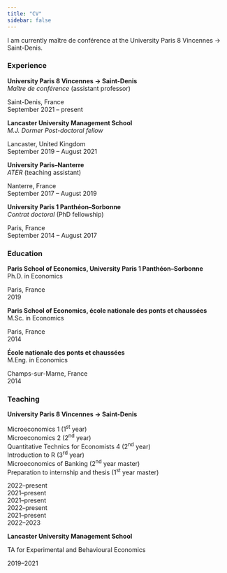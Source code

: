 ```yaml
---
title: "CV"
sidebar: false
---
```


I am currently maître de conférence at the University Paris 8 Vincennes -> Saint-Denis.

### Experience

::: {.d-flex .justify-content-between }
::: {}
**University Paris 8 Vincennes -> Saint-Denis**  
*Maître de conférence* (assistant professor)
:::
::: {.text-end}
Saint-Denis, France  
September 2021 -- present
:::
:::

::: {.d-flex .justify-content-between }
::: {}
**Lancaster University Management School**  
*M.J. Dormer Post-doctoral fellow*
:::
::: {.text-end}
Lancaster, United Kingdom  
September 2019 -- August 2021
:::
:::

::: {.d-flex .justify-content-between }
::: {}
**University Paris--Nanterre**  
*ATER* (teaching assistant)
:::
::: {.text-end}
Nanterre, France  
September 2017 -- August 2019
:::
:::


::: {.d-flex .justify-content-between }
::: {}
**University Paris 1 Panthéon--Sorbonne**  
*Contrat doctoral* (PhD fellowship)
:::
::: {.text-end}
Paris, France  
September 2014 -- August 2017
:::
:::

### Education

::: {.d-flex .justify-content-between }
::: {}
**Paris School of Economics, University Paris 1 Panthéon--Sorbonne**  
Ph.D. in Economics
:::
::: {.text-end}
Paris, France  
2019
:::
:::

::: {.d-flex .justify-content-between }
::: {}
**Paris School of Economics, école nationale des ponts et chaussées**  
M.Sc. in Economics
:::
::: {.text-end}
Paris, France  
2014
:::
:::

::: {.d-flex .justify-content-between }
::: {}
**École nationale des ponts et chaussées**  
M.Eng. in Economics
:::
::: {.text-end}
Champs-sur-Marne, France  
2014
:::
:::

### Teaching

**University Paris 8 Vincennes -> Saint-Denis**  

::: {.d-flex .justify-content-between }
::: {}
Microeconomics 1  (1^st^ year)  
Microeconomics 2  (2^nd^ year)  
Quantitative Technics for Economists 4  (2^nd^ year)  
Introduction to R (3^rd^ year)  
Microeconomics of Banking  (2^nd^ year master)  
Preparation to internship and thesis  (1^st^ year master)  
:::
::: {.text-end}
2022--present  
2021--present  
2021--present  
2022--present  
2021--present  
2022--2023
:::
:::

**Lancaster University Management School**

::: {.d-flex .justify-content-between }
::: {}
TA for Experimental and Behavioural Economics
:::
::: {.text-end}
2019--2021  
:::
:::